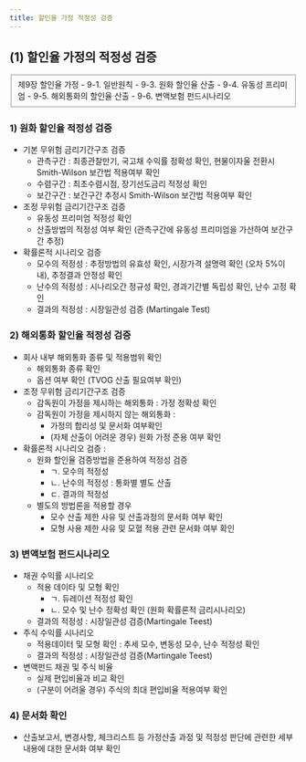 ```yaml
---
title: 할인율 가정 적정성 검증
---
```


## (1) 할인율 가정의 적정성 검증

<Fieldset legend = "별표 35. 책임준비금 산출기준" toggleable>
제9장 할인율 가정
- 9-1. 일반원칙
- 9-3. 원화 할인율 산출
- 9-4. 유동성 프리미엄
- 9-5. 해외통화의 할인율 산출
- 9-6. 변액보험 펀드시나리오
</Fieldset>

### 1) 원화 할인율 적정성 검증
- 기본 무위험 금리기간구조 검증
  - 관측구간 : 최종관찰만기, 국고채 수익률 정확성 확인, 현물이자울 전환시 Smith-Wilson 보간법 적용여부 확인
  - 수렴구간 : 최초수렴시점, 장기선도금리 적정성 확인
  - 보간구간 : 보간구간 추정시 Smith-Wilson 보간법 적용여부 확인
- 조정 무위험 금리기간구조 검증
  - 유동성 프리미엄 적정성 확인
  - 산출방법의 적정성 여부 확인 (관측구간에 유동성 프리미엄을 가산하여 보간구간 추정)
- 확률론적 시나리오 검증
  - 모수의 적정성 : 추정방법의 유효성 확인, 시장가격 설명력 확인 (오차 5%이내), 추정결과 안정성 확인
  - 난수의 적정성 : 시나리오간 정규성 확인, 경과기간별 독립성 확인, 난수 고정 확인
  - 결과의 적정성 : 시장일관성 검증 (Martingale Test)

### 2) 해외통화 할인율 적정성 검증
- 회사 내부 해외통화 종류 및 적용범위 확인
  - 해외통화 종류 확인
  - 옵션 여부 확인 (TVOG 산출 필요여부 확인)
- 조정 무위험 금리기간구조 검증
  - 감독원이 가정을 제시하는 해외통화 : 가정 정확성 확인
  - 감독원이 가정을 제시하지 않는 해외통화 :
    - 가정의 합리성 및 문서화 여부확인
    - (자체 산출이 어려운 경우) 원화 가정 준용 여부 확인
- 확률론적 시나리오 검증 :
  - 원화 할인율 검증방법을 준용하여 적정성 검증
    - ㄱ. 모수의 적정성
    - ㄴ. 난수의 적정성 : 통화별 별도 산출
    - ㄷ. 결과의 적정성
  - 별도의 방법론을 적용할 경우
    - 모수 산출 제한 사유 및 산출과정의 문서화 여부 확인
    - 모형 사용 제한 사유 및 모혈 적용 관련 문서화 여부 확인

### 3) 변액보험 펀드시나리오
- 채권 수익률 시나리오
  - 적용 데이타 및 모형 확인
    - ㄱ. 듀레이션 적정성 확인
    - ㄴ. 모수 및 난수 정확성 확인 (원화 확률론적 금리시나리오)
  - 결과의 적정성 : 시장일관성 검증(Martingale Teest)
- 주식 수익률 시나리오
  - 적용데이터 및 모형 확인 : 추세 모수, 변동성 모수, 난수 적정성 확인
  - 결과의 적정성 : 시장일관성 검증(Martingale Teest)
- 변액펀드 채권 및 주식 비율
  - 실제 편입비율과 비교 확인
  - (구분이 어려울 경우) 주식의 최대 편입비율 적용여부 확인

### 4) 문서화 확인
- 산출보고서, 변경사항, 체크리스트 등 가정산출 과정 및 적정성 판단에 관련한 세부내용에 대한 문서화 여부 확인
